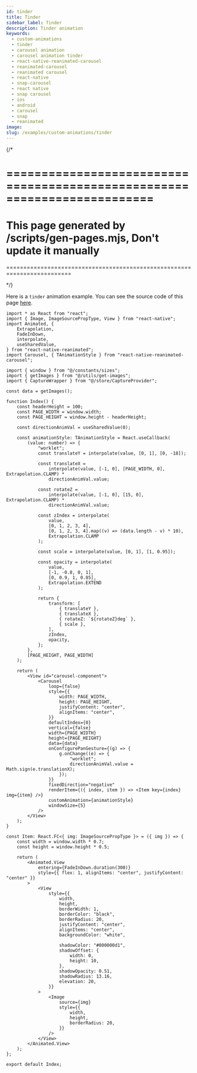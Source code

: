 ```yaml
---
id: tinder
title: Tinder
sidebar_label: Tinder
description: Tinder animation
keywords:
  - custom-animations
  - tinder
  - carousel animation
  - carousel animation tinder
  - react-native-reanimated-carousel
  - reanimated-carousel
  - reanimated carousel
  - react-native
  - snap-carousel
  - react native
  - snap carousel
  - ios
  - android
  - carousel
  - snap
  - reanimated
image:
slug: /examples/custom-animations/tinder
---
```


{/* 

=========================================================================
=========================================================================
This page generated by /scripts/gen-pages.mjs, Don't update it manually 
=========================================================================
=========================================================================

*/}

Here is a `tinder` animation example. You can see the source code of this page [here](http://localhost:8002/app/app/demos/tinder/index.tsx).


<Page pagePath='/demos/custom-animations/tinder' />

```tsx copy
import * as React from "react";
import { Image, ImageSourcePropType, View } from "react-native";
import Animated, {
	Extrapolation,
	FadeInDown,
	interpolate,
	useSharedValue,
} from "react-native-reanimated";
import Carousel, { TAnimationStyle } from "react-native-reanimated-carousel";

import { window } from "@/constants/sizes";
import { getImages } from "@/utils/get-images";
import { CaptureWrapper } from "@/store/CaptureProvider";

const data = getImages();

function Index() {
	const headerHeight = 100;
	const PAGE_WIDTH = window.width;
	const PAGE_HEIGHT = window.height - headerHeight;

	const directionAnimVal = useSharedValue(0);

	const animationStyle: TAnimationStyle = React.useCallback(
		(value: number) => {
			"worklet";
			const translateY = interpolate(value, [0, 1], [0, -18]);

			const translateX =
				interpolate(value, [-1, 0], [PAGE_WIDTH, 0], Extrapolation.CLAMP) *
				directionAnimVal.value;

			const rotateZ =
				interpolate(value, [-1, 0], [15, 0], Extrapolation.CLAMP) *
				directionAnimVal.value;

			const zIndex = interpolate(
				value,
				[0, 1, 2, 3, 4],
				[0, 1, 2, 3, 4].map((v) => (data.length - v) * 10),
				Extrapolation.CLAMP
			);

			const scale = interpolate(value, [0, 1], [1, 0.95]);

			const opacity = interpolate(
				value,
				[-1, -0.8, 0, 1],
				[0, 0.9, 1, 0.85],
				Extrapolation.EXTEND
			);

			return {
				transform: [
					{ translateY },
					{ translateX },
					{ rotateZ: `${rotateZ}deg` },
					{ scale },
				],
				zIndex,
				opacity,
			};
		},
		[PAGE_HEIGHT, PAGE_WIDTH]
	);

	return (
		<View id="carousel-component">
			<Carousel
				loop={false}
				style={{
					width: PAGE_WIDTH,
					height: PAGE_HEIGHT,
					justifyContent: "center",
					alignItems: "center",
				}}
				defaultIndex={0}
				vertical={false}
				width={PAGE_WIDTH}
				height={PAGE_HEIGHT}
				data={data}
				onConfigurePanGesture={(g) => {
					g.onChange((e) => {
						"worklet";
						directionAnimVal.value = Math.sign(e.translationX);
					});
				}}
				fixedDirection="negative"
				renderItem={({ index, item }) => <Item key={index} img={item} />}
				customAnimation={animationStyle}
				windowSize={5}
			/>
		</View>
	);
}

const Item: React.FC<{ img: ImageSourcePropType }> = ({ img }) => {
	const width = window.width * 0.7;
	const height = window.height * 0.5;

	return (
		<Animated.View
			entering={FadeInDown.duration(300)}
			style={{ flex: 1, alignItems: "center", justifyContent: "center" }}
		>
			<View
				style={{
					width,
					height,
					borderWidth: 1,
					borderColor: "black",
					borderRadius: 20,
					justifyContent: "center",
					alignItems: "center",
					backgroundColor: "white",

					shadowColor: "#000000d1",
					shadowOffset: {
						width: 0,
						height: 10,
					},
					shadowOpacity: 0.51,
					shadowRadius: 13.16,
					elevation: 20,
				}}
			>
				<Image
					source={img}
					style={{
						width,
						height,
						borderRadius: 20,
					}}
				/>
			</View>
		</Animated.View>
	);
};

export default Index;

```